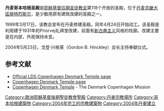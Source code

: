 {{Infobox religious building
| 名字 = 丹麥哥本哈根聖殿
| 圖片 = Mormon_Tempel_Copenhagen.jpg
| 圖片說明 = Templet i København Danmark
| 地圖 =
| 地圖尺寸 =
| 地圖說明 =
| 坐標 = {{coord|55|41|33.63720|N|12|32|2.112000|E|type:landmark_region:DK|display=title}}
| 宗教 = [[基督教|基督教]]
| 位置 =
| 神 =
| 宗教禮儀 =
| 派別 = [[耶穌基督後期聖徒教會|耶穌基督後期聖徒教會]]
| 節日 =
| 小區 =
| 分區 =
| 基層政權 = [[腓特烈堡|腓特烈堡]]
| 區 =
| 領地 =
| 地方行政區 =
| 州 =
| 省 =
| 地區 = [[首都大區|首都大區]]
| 國家 = [[丹麥|丹麥]]
| 行政 =
| 開光年份 =
| 狀態 =
| 傳統稱號 =
| 所有者 =
| 領導 =
| 婆多羅迦 =
| 主保聖人 =
| 官方網站 =
| 建築師 =
| 建築類型 =
| 建築風格 = [[新古典主義建築|新古典式]]
| 建築材料 =
| 建立者 =
| 資助者 =
| 總承包商 =
| 建立日期 =
| 奠基 = 1999年4月24日由賓塞‧孔迪長老主持
| 竣工 = 2004年5月23日由戈登·興格萊會長奉獻
| 建設成本 =
| 毀壞 =
| 正立面朝向 =
| 容納人數 =
| 長度 =
| 寬度 =
| 中殿寬度 =
| 內部面積 = 2323平方公尺
| 最高高度 =
| 穹頂 =
| 外穹頂高度 =
| 內穹頂高度 =
| 外穹頂直徑 =
| 內穹頂直徑 =
| 宣禮塔 =
| 宣禮塔高度 =
| 尖塔 =
| 尖塔高度 = 
| 場地面積 = 2428平方公尺
| 寺廟 =
| 紀念碑 =
| 神社 =
| 碑銘 =
| 海拔 =
| 官方名稱1 =
| 類型1 =
| 標準1 =
| 指定日期1 =
| 父列表1 =
| 參考編號1 =
| 官方名稱2 =
| 類型2 =
| 標準2 =
| 指定日期2 =
| 父列表2 = 118
| 參考編號2 =
}}

'''丹麦哥本哈根圣殿'''是[[耶稣基督后期圣徒教会|耶稣基督后期圣徒教会]]第118个开放的圣殿，位于[[丹麦|丹麦]][[京畿大區|京畿大區]][[腓特烈斯贝|腓特烈斯贝]]，是少数用原有建筑改建的圣殿之一。

1999年3月17日，该教会宣布在丹麦修建圣殿。同年4月24日开始动工。该圣殿是利用建于1931年的Priorvej礼拜堂改建，前面有[[新古典主义|新古典主义]]风格的柱廊。改建主要是在内部，外观保持未变。

2004年5月23日，戈登‧兴格莱（Gordon B. Hinckley）会长主持奉献仪式。

==参考文献==
{{commonscat-inline|Copenhagen Denmark Temple}}
* [http://www.lds.org/temples/main/0,11204,1912-1-157-0,00.html Official LDS Copenhagen Denmark Temple page]{{Wayback|url=http://www.lds.org/temples/main/0,11204,1912-1-157-0,00.html |date=20100407021521 }}
* [https://web.archive.org/web/20070401192955/http://www.ldschurchtemples.com/copenhagen/ Copenhagen Denmark Temple page]
* [https://web.archive.org/web/20060618202933/http://www.danishmission.net/temple/temple.htm Copenhagen Denmark Temple] - The Denmark Copenhagen Mission

{{耶穌基督後期聖徒教會聖殿}}

[[Category:歐洲耶穌基督後期聖徒教會聖殿|Category:歐洲耶穌基督後期聖徒教會聖殿]]
[[Category:丹麥宗教場所|Category:丹麥宗教場所]]
[[Category:哥本哈根建築物|Category:哥本哈根建築物]]
[[Category:2004年完工的宗教建築物|Category:2004年完工的宗教建築物]]
[[Category:2004年丹麥建立|Category:2004年丹麥建立]]